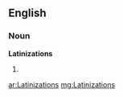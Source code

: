 ==English==

===Noun===
'''Latinizations'''

# {{plural of|[[Latinization]]}}

[[ar:Latinizations]]
[[mg:Latinizations]]